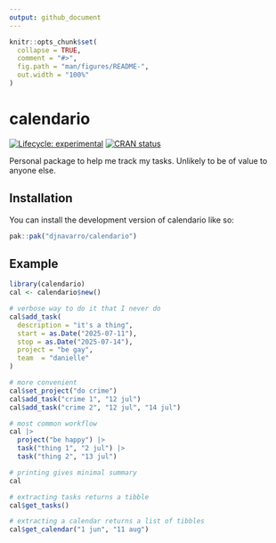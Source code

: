 ```yaml
---
output: github_document
---
```


<!-- README.md is generated from README.Rmd. Please edit that file -->

```r
knitr::opts_chunk$set(
  collapse = TRUE,
  comment = "#>",
  fig.path = "man/figures/README-",
  out.width = "100%"
)
```

# calendario

<!-- badges: start -->
[![Lifecycle: experimental](https://img.shields.io/badge/lifecycle-experimental-orange.svg)](https://lifecycle.r-lib.org/articles/stages.html#experimental)
[![CRAN status](https://www.r-pkg.org/badges/version/calendario)](https://CRAN.R-project.org/package=calendario)
<!-- badges: end -->

Personal package to help me track my tasks. Unlikely to be of value to anyone else.


## Installation

You can install the development version of calendario like so:

``` r
pak::pak("djnavarro/calendario")
```

## Example

```r
library(calendario)
cal <- calendario$new()

# verbose way to do it that I never do
cal$add_task(
  description = "it's a thing",
  start = as.Date("2025-07-11"),
  stop = as.Date("2025-07-14"),
  project = "be gay",
  team  = "danielle"
)

# more convenient
cal$set_project("do crime")
cal$add_task("crime 1", "12 jul")
cal$add_task("crime 2", "12 jul", "14 jul")

# most common workflow
cal |>
  project("be happy") |>
  task("thing 1", "2 jul") |>
  task("thing 2", "13 jul")

# printing gives minimal summary
cal 

# extracting tasks returns a tibble
cal$get_tasks()

# extracting a calendar returns a list of tibbles
cal$get_calendar("1 jun", "11 aug")
```
